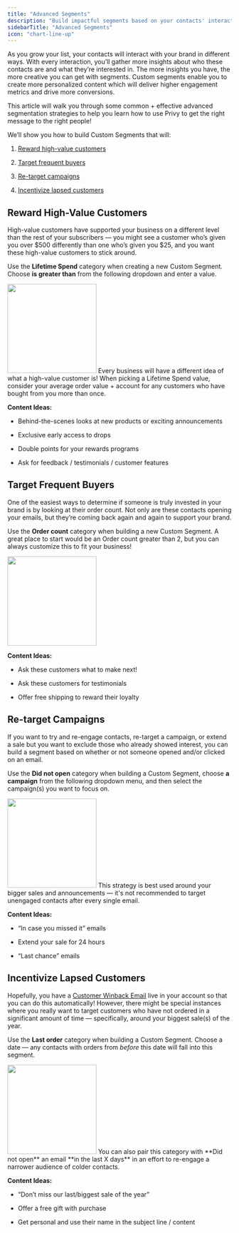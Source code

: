 ```yaml
---
title: "Advanced Segments"
description: "Build impactful segments based on your contacts' interactions with your brand."
sidebarTitle: "Advanced Segments"
icon: "chart-line-up"
---
```


As you grow your list, your contacts will interact with your brand in different ways. With every interaction, you’ll gather more insights about who these contacts are and what they’re interested in. The more insights you have, the more creative you can get with segments. Custom segments enable you to create more personalized content which will deliver higher engagement metrics and drive more conversions.

This article will walk you through some common + effective advanced segmentation strategies to help you learn how to use Privy to get the right message to the right people!

We’ll show you how to build Custom Segments that will:

1. <a href="#reward-high-value-customers">Reward high-value customers</a>

2. <a href="#target-frequent-buyers">Target frequent buyers</a>

3. <a href="#re-target-campaigns">Re-target campaigns</a>

4. <a href="#incentivize-lapsed-customers">Incentivize lapsed customers</a>

## Reward High-Value Customers

High-value customers have supported your business on a different level than the rest of your subscribers — you might see a customer who’s given you over $500 differently than one who’s given you $25, and you want these high-value customers to stick around.

Use the **Lifetime Spend** category when creating a new Custom Segment. Choose **is greater than** from the following dropdown and enter a value.

<img height="200" src="/images/strategy-guides/advanced-segment-high-value.png" />

<Tip>
  Every business will have a different idea of what a high-value customer is! When picking a Lifetime Spend value, consider your average order value + account for any customers who have bought from you more than once.
</Tip>

<Icon icon="sparkles" /> **Content Ideas:**

* Behind-the-scenes looks at new products or exciting announcements

* Exclusive early access to drops

* Double points for your rewards programs

* Ask for feedback / testimonials / customer features

## Target Frequent Buyers

One of the easiest ways to determine if someone is truly invested in your brand is by looking at their order count. Not only are these contacts opening your emails, but they’re coming back again and again to support your brand.

Use the **Order count** category when building a new Custom Segment. A great place to start would be an Order count greater than 2, but you can always customize this to fit your business!

<img height="200" src="/images/strategy-guides/advanced-segment-frequent-buyer.png" />

<Icon icon="sparkles" /> **Content Ideas:**

* Ask these customers what to make next!

* Ask these customers for testimonials

* Offer free shipping to reward their loyalty

## Re-target Campaigns

If you want to try and re-engage contacts, re-target a campaign, or extend a sale but you want to exclude those who already showed interest, you can build a segment based on whether or not someone opened and/or clicked on an email.

Use the **Did not open** category when building a Custom Segment, choose **a campaign** from the following dropdown menu, and then select the campaign(s) you want to focus on.

<img height="200" src="/images/strategy-guides/advanced-segment-retarget.png" />

<Tip>
  This strategy is best used around your bigger sales and announcements — it's not recommended to target unengaged contacts after every single email.
</Tip>

<Icon icon="sparkles" /> **Content Ideas:**

* “In case you missed it” emails

* Extend your sale for 24 hours

* “Last chance” emails

## Incentivize Lapsed Customers

Hopefully, you have a [Customer Winback Email](https://help.privy.com/docs/learn/automations/customer-winback) live in your account so that you can do this automatically! However, there might be special instances where you really want to target customers who have not ordered in a significant amount of time — specifically, around your biggest sale(s) of the year.

Use the **Last order** category when building a Custom Segment. Choose a date — any contacts with orders from *before* this date will fall into this segment.

<img height="200" src="/images/strategy-guides/advanced-segment-lapsed-customer.png" />

<Tip>
  You can also pair this category with **Did not open** an email **in the last X days** in an effort to re-engage a narrower audience of colder contacts.
</Tip>

<Icon icon="sparkles" /> **Content Ideas:**

* “Don’t miss our last/biggest sale of the year”

* Offer a free gift with purchase

* Get personal and use their name in the subject line / content